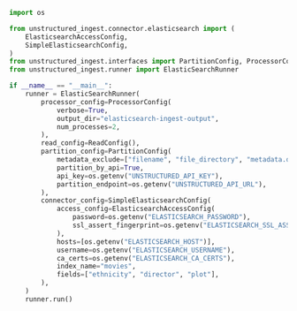 ```python Python Ingest v1
import os

from unstructured_ingest.connector.elasticsearch import (
    ElasticsearchAccessConfig,
    SimpleElasticsearchConfig,
)
from unstructured_ingest.interfaces import PartitionConfig, ProcessorConfig, ReadConfig
from unstructured_ingest.runner import ElasticSearchRunner

if __name__ == "__main__":
    runner = ElasticSearchRunner(
        processor_config=ProcessorConfig(
            verbose=True,
            output_dir="elasticsearch-ingest-output",
            num_processes=2,
        ),
        read_config=ReadConfig(),
        partition_config=PartitionConfig(
            metadata_exclude=["filename", "file_directory", "metadata.data_source.date_processed"],
            partition_by_api=True,
            api_key=os.getenv("UNSTRUCTURED_API_KEY"),
            partition_endpoint=os.getenv("UNSTRUCTURED_API_URL"),
        ),
        connector_config=SimpleElasticsearchConfig(
            access_config=ElasticsearchAccessConfig(
                password=os.getenv("ELASTICSEARCH_PASSWORD"),
                ssl_assert_fingerprint=os.getenv("ELASTICSEARCH_SSL_ASSERT_FINGERPRINT")
            ),
            hosts=[os.getenv("ELASTICSEARCH_HOST")],
            username=os.getenv("ELASTICSEARCH_USERNAME"),
            ca_certs=os.getenv("ELASTICSEARCH_CA_CERTS"),
            index_name="movies",
            fields=["ethnicity", "director", "plot"],
        ),
    )
    runner.run()
```
